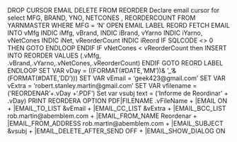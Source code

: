 DROP CURSOR EMAIL
DELETE FROM REORDER
Declare email cursor for select MFG, BRAND, YNO, NETCONES , REORDERCOUNT FROM YARNMASTER  WHERE MFG = 'N'
OPEN  EMAIL
LABEL REORD
FETCH EMAIL INTO vMfg INDIC iMfg, vBrand, INDIC iBrand, vYarno INDIC iYarno, vNetCones INDIC iNet, vReorderCount INDIC iReord
IF SQLCODE <> 0 THEN
   GOTO ENDLOOP
ENDIF
IF vNetCones < vReorderCount then
     INSERT INTO REORDER VALUES (.vMfg, .vBrand,.vYarno,.vNetCones,.vReorderCount)
ENDIF
GOTO REORD
LABEL ENDLOOP
SET VAR vDay = ((FORMAT(#DATE,'MM'))& '_'&(FORMAT(#DATE,'DD')))
SET VAR vEmail = 'geek423@gmail.com'
SET VAR vExtra = 'robert.stanley.martin@gmail.com'
SET VAR vfilename = ('REORDENAR'+.vDay +'.PDF')
Set var vsubj text = ('Informe de Reordinar ' + .vDay)
  PRINT REORDERA
  OPTION PDF|FILENAME .vFileName +
  |EMAIL ON +
  |EMAIL_TO_LIST &vEmail +
  |EMAIL_CC_LIST &vExtra +
  |EMAIL_BCC_LIST rob.martin@abemblem.com +
  |EMAIL_FROM_NAME Reordenar +
  |EMAIL_FROM_ADDRESS rob.martin@abemblem.com +
  |EMAIL_SUBJECT &vsubj +
  |EMAIL_DELETE_AFTER_SEND OFF +
  |EMAIL_SHOW_DIALOG ON